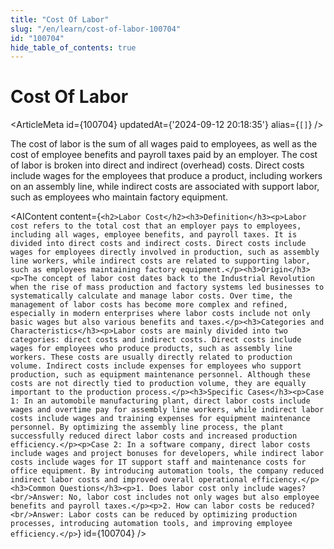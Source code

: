 ```yaml
---
title: "Cost Of Labor"
slug: "/en/learn/cost-of-labor-100704"
id: "100704"
hide_table_of_contents: true
---
```



# Cost Of Labor

<ArticleMeta id={100704} updatedAt={'2024-09-12 20:18:35'} alias={`[]`} />
<div className='border-solid border-b border-t-0 my-4 border-[var(--ifm-color-gray-300)]' />

The cost of labor is the sum of all wages paid to employees, as well as the cost of employee benefits and payroll taxes paid by an employer. The cost of labor is broken into direct and indirect (overhead) costs. Direct costs include wages for the employees that produce a product, including workers on an assembly line, while indirect costs are associated with support labor, such as employees who maintain factory equipment.

<AIContent content={`<h2>Labor Cost</h2><h3>Definition</h3><p>Labor cost refers to the total cost that an employer pays to employees, including all wages, employee benefits, and payroll taxes. It is divided into direct costs and indirect costs. Direct costs include wages for employees directly involved in production, such as assembly line workers, while indirect costs are related to supporting labor, such as employees maintaining factory equipment.</p><h3>Origin</h3><p>The concept of labor cost dates back to the Industrial Revolution when the rise of mass production and factory systems led businesses to systematically calculate and manage labor costs. Over time, the management of labor costs has become more complex and refined, especially in modern enterprises where labor costs include not only basic wages but also various benefits and taxes.</p><h3>Categories and Characteristics</h3><p>Labor costs are mainly divided into two categories: direct costs and indirect costs. Direct costs include wages for employees who produce products, such as assembly line workers. These costs are usually directly related to production volume. Indirect costs include expenses for employees who support production, such as equipment maintenance personnel. Although these costs are not directly tied to production volume, they are equally important to the production process.</p><h3>Specific Cases</h3><p>Case 1: In an automobile manufacturing plant, direct labor costs include wages and overtime pay for assembly line workers, while indirect labor costs include wages and training expenses for equipment maintenance personnel. By optimizing the assembly line process, the plant successfully reduced direct labor costs and increased production efficiency.</p><p>Case 2: In a software company, direct labor costs include wages and project bonuses for developers, while indirect labor costs include wages for IT support staff and maintenance costs for office equipment. By introducing automation tools, the company reduced indirect labor costs and improved overall operational efficiency.</p><h3>Common Questions</h3><p>1. Does labor cost only include wages?<br/>Answer: No, labor cost includes not only wages but also employee benefits and payroll taxes.</p><p>2. How can labor costs be reduced?<br/>Answer: Labor costs can be reduced by optimizing production processes, introducing automation tools, and improving employee efficiency.</p>`} id={100704} />
